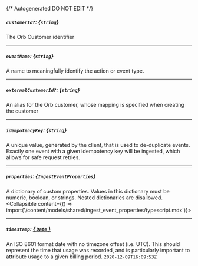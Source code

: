 {/* Autogenerated DO NOT EDIT  */}

##### `customerId?`: *{`string`}*
The Orb Customer identifier

---
##### `eventName`: *{`string`}*
A name to meaningfully identify the action or event type.

---
##### `externalCustomerId?`: *{`string`}*
An alias for the Orb customer, whose mapping is specified when creating the customer

---
##### `idempotencyKey`: *{`string`}*
A unique value, generated by the client, that is used to de-duplicate events. Exactly one event with a given idempotency key will be ingested, which allows for safe request retries.

---
##### `properties`: *{`IngestEventProperties`}*
A dictionary of custom properties. Values in this dictionary must be numeric, boolean, or strings. Nested dictionaries are disallowed.
<Collapsible content={() => import('/content/models/shared/ingest_event_properties/typescript.mdx')}>
</Collapsible>

---
##### `timestamp`: [*{ `Date` }*](https://developer.mozilla.org/en-US/docs/Web/JavaScript/Reference/Global_Objects/Date)
An ISO 8601 format date with no timezone offset (i.e. UTC). This should represent the time that usage was recorded, and is particularly important to attribute usage to a given billing period.
`2020-12-09T16:09:53Z`

